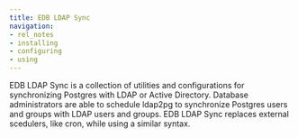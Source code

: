 ```yaml
---
title: EDB LDAP Sync 
navigation:
- rel_notes
- installing
- configuring
- using
---
```


EDB LDAP Sync is a collection of utilities and configurations for synchronizing Postgres with LDAP or Active Directory. Database administrators are able to schedule ldap2pg to synchronize Postgres users and groups with LDAP users and groups. EDB LDAP Sync replaces external scedulers, like cron, while using a similar syntax. 